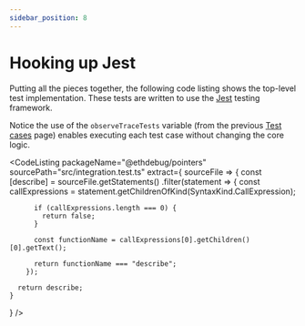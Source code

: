 ```yaml
---
sidebar_position: 8
---
```



# Hooking up Jest

Putting all the pieces together, the following code listing shows the top-level
test implementation. These tests are written to use the
[Jest](https://jestjs.io/) testing framework.

Notice the use of the `observeTraceTests` variable (from the previous
[Test cases](/docs/implementation-guides/pointers/testing/test-cases) page)
enables executing each test case without changing the core logic.

<CodeListing
  packageName="@ethdebug/pointers"
  sourcePath="src/integration.test.ts"
  extract={
    sourceFile => {
      const [describe] = sourceFile.getStatements()
        .filter(statement => {
          const callExpressions = statement.getChildrenOfKind(SyntaxKind.CallExpression);

          if (callExpressions.length === 0) {
            return false;
          }

          const functionName = callExpressions[0].getChildren()[0].getText();

          return functionName === "describe";
        });

      return describe;
    }

} />
